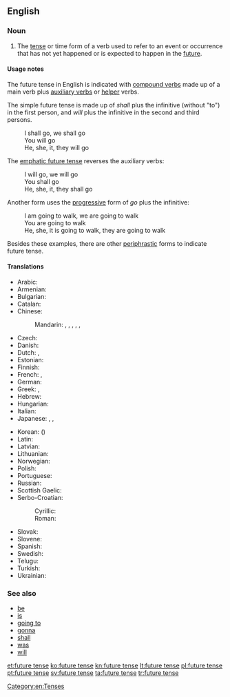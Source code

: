==English==

===Noun===
{{en-noun|head=[[future]] [[tense]]}}

# {{grammar}} The [[tense]] or time form of a verb used to refer to an event or occurrence that has not yet happened or is expected to happen in the [[future]].

====Usage notes====
The future tense in English is indicated with [[compound verb]]s made up of a main verb plus [[auxiliary verb]]s or [[helper]] verbs.

The simple future tense is made up of ''shall'' plus the infinitive (without "to") in the first person, and ''will'' plus the infinitive in the second and third persons.
: I shall go, we shall go
: You will go
: He, she, it, they will go

The [[emphatic future tense]] reverses the auxiliary verbs:
: I will go, we will go
: You shall go
: He, she, it, they shall go

Another form uses the [[progressive]] form of ''go'' plus the infinitive:
: I am going to walk, we are going to walk
: You are going to walk
: He, she, it is going to walk, they are going to walk

Besides these examples, there are other [[periphrastic]] forms to indicate future tense.

====Translations====
{{trans-top|time form of a verb}}
* Arabic: {{t-|ar|مستقبل|m|tr=mustáqbal|sc=Arab}}
* Armenian: {{t-|hy|ապառնի|tr=apaṙni}}
* Bulgarian: {{t-|bg|бъдеще време|c|tr=bǎ̀dešte vréme|sc=Cyrl}}
* Catalan: {{t+|ca|futur|m}}
* Chinese:
*: Mandarin: {{t|cmn|將來時態|sc=Hani}}, {{t|cmn|将来时态|tr=jiānglái shítài|sc=Hani}}, {{t|cmn|將來時制|sc=Hani}}, {{t|cmn|将来时制|tr=jiānglái shízhì|sc=Hani}}, {{t|cmn|將來時|sc=Hani}}, {{t|cmn|将来时|tr=jiāngláishí|sc=Hani}}
* Czech: {{t-|cs|budoucí čas}}
* Danish: {{t-|da|fremtid|c}}
* Dutch: {{t+|nl|toekomende tijd|m}}, {{t-|nl|onvoltooid toekomstige tijd|m}}
* Estonian: {{t+|et|tulevik}}
* Finnish: {{t+|fi|futuuri}}
* French: {{t+|fr|futur|m}}, {{t+|fr|futur simple|m}}
* German: {{t+|de|Futur|n}}
* Greek: {{t+|el|μέλλοντας|m|tr=méllondas}}, {{t+|el|μέλλων|m|tr=méllon}}
* Hebrew: {{t+|he|עתיד|m|tr=atíd}}
* Hungarian: {{t+|hu|jövő idő}}
* Italian: {{t+|it|futuro}}
* Japanese: {{t-|ja|未来時制|tr=みらいじせい, mírai-jisei|sc=Jpan}}, {{t-|ja|未来形|tr=みらいけい, míraikei|sc=Jpan}}, {{t+|ja|未来|tr=みらい, mírai|sc=Jpan}}
{{trans-mid}}
* Korean: {{t+|ko|미래 시제|tr=mirae sije|sc=Kore}} ({{t-|ko|未來時制|sc=Kore}})
* Latin: {{t-|la|futurum}}
* Latvian: {{t-|lv|nākotnes laiks}}
* Lithuanian: {{t+|lt|būsimasis laikas}}
* Norwegian: {{t-|no|futurum|n}}
* Polish: {{t+|pl|czas przyszły|m}}
* Portuguese: {{t+|pt|futuro}}
* Russian: {{t+|ru|будущее время|n|tr=búduščeje vrémja}}
* Scottish Gaelic: {{t-|gd|tràth teachdail|m}}
* Serbo-Croatian:
*: Cyrillic: {{t-|sh|футур|m}}
*: Roman: {{t-|sh|futur|m}}
* Slovak: {{t-|sk|budúci čas|m}}
* Slovene: {{t-|sl|prihodnjik|m}}
* Spanish: {{t+|es|futuro|m}}
* Swedish: {{t+|sv|futurum}}
* Telugu: {{t+|te|భవిష్యత్కాలము}}
* Turkish: {{t+|tr|gelecek zaman}}
* Ukrainian: {{t-|uk|майбутній час|m|tr=majbútnij čas|sc=Cyrl}}
{{trans-bottom}}

===See also===
* [[be]]
* [[is]]
* [[going to]]
* [[gonna]]
* [[shall]]
* [[was]]
* [[will]]

[[Category:en:Tenses]]

[[et:future tense]]
[[ko:future tense]]
[[kn:future tense]]
[[lt:future tense]]
[[pl:future tense]]
[[pt:future tense]]
[[sv:future tense]]
[[ta:future tense]]
[[tr:future tense]]